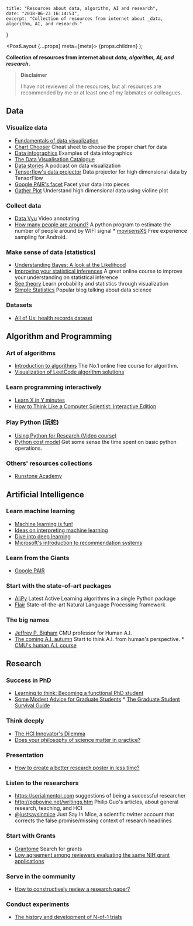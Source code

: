 
    title: "Resources about data, algorithm, AI and research",
    date: "2018-06-23 16:14:53",
    excerpt: "Collection of resources from internet about _data, algorithm, AI, and research."
}

  <PostLayout {...props} meta={meta}>
    {props.children}
  </PostLayout>
);

**Collection of resources from internet about _data, algorithm, AI, and research_.**

> **Disclaimer**
>
> I have not reviewed all the resources, but all resources are recommended by me or at least one of my labmates or colleagues.

## Data

### Visualize data

- [Fundamentals of data visualization](https://serialmentor.com/dataviz)
- [Chart Chooser](http://experception.net/Franconeri_ExperCeptionDotNet_ChartChooser.pdf) Cheat sheet to choose the proper chart for data
- [Data infographics](https://www.ahrq.gov/research/data/data-infographics/index.html) Examples of data infographics
- [The Data Visualisation Catalogue](https://datavizcatalogue.com/index.html)
- [Data stories](http://datastori.es/) A podcast on data visualization
- [Tensorflow's data projector](http://projector.tensorflow.org/) Data projector for high dimensional data by TensorFlow
- [Google PAIR's facet](https://pair-code.github.io/facets/) Facet your data into pieces
- [Gather Plot](http://www.gatherplot.org/) Understand high dimensional data using violine plot

### Collect data

- [Data Vyu](http://www.datavyu.org/) Video annotating
- [How many people are around?](https://github.com/schollz/howmanypeoplearearound) A python program to estimate the number of people around by WIFI signal \* [movisensXS](https://xs.movisens.com/) Free experience sampling for Android.

### Make sense of data (statistics)

- [Understanding Bayes: A look at the Likelihood](https://alexanderetz.com/2015/04/15/understanding-bayes-a-look-at-the-likelihood/)
- [Improving your statistical inferences](https://www.coursera.org/learn/statistical-inferences/) A great online course to improve your understanding on statistical inference
- [See theory](https://seeing-theory.brown.edu/) Learn probability and statistics through visualization
- [Simple Statistics](https://simplystatistics.org/) Popular blog talking about data science

### Datasets

- [All of Us: health records dataset](https://www.researchallofus.org/)

## Algorithm and Programming

### Art of algorithms

- [Introduction to algorithms](https://ocw.mit.edu/courses/electrical-engineering-and-computer-science/6-006-introduction-to-algorithms-fall-2011/index.htm) The No.1 online free course for algorithm.
- [Visualization of LeetCode algorithm solutions](https://github.com/MisterBooo/LeetCodeAnimation)

### Learn programming interactively

- [Learn X in Y minutes](https://learnxinyminutes.com/)
- [How to Think Like a Computer Scientist: Interactive Edition](https://runestone.academy/runestone/static/thinkcspy/index.html)

### Play Python (玩蛇)

- [Using Python for Research (Video course)](https://www.hsph.harvard.edu/onnela-lab/learning/)
- [Python cost model](https://ocw.mit.edu/courses/electrical-engineering-and-computer-science/6-006-introduction-to-algorithms-fall-2011/readings/python-cost-model/) Get some sense the time spent on basic python operations.

### Others' resources collections

- [Runstone Academy](https://runestone.academy)

## Artificial Intelligence

### Learn machine learning

- [Machine learning is fun!](https://www.machinelearningisfun.com/)
- [Ideas on interpreting machine learning](https://www.oreilly.com/ideas/ideas-on-interpreting-machine-learning)
- [Dive into deep learning](https://d2l.ai)
- [Microsoft's introduction to recommendation systems](https://github.com/Microsoft/Recommenders)

### Learn from the Giants

- [Google PAIR](https://ai.google/research/teams/brain/pair)

### Start with the state-of-art packages

- [AliPy](https://github.com/NUAA-AL/ALiPy) Latest Active Learning algorithms in a single Python package
- [Flair](https://github.com/zalandoresearch/flair) State-of-the-art Natural Language Processing framework

### The big names

- [Jeffrey P. Bigham](http://jeffreybigham.com) CMU professor for Human A.I.
- [The coming A.I. autumn](http://jeffreybigham.com/blog/2019/the-coming-ai-autumnn.html) Start to think A.I. from human's perspective. \* [CMU's human A.I. course](http://www.humanaiclass.org/)

## Research

### Success in PhD

- [Learning to think: Becoming a functional PhD student](https://medium.com/@OAlannah/learning-to-think-becoming-a-functional-phd-student-7706f33cf22e)
- [Some Modest Advice for Graduate Students](https://stearnslab.yale.edu/some-modest-advice-graduate-students) \* [The Graduate Student Survival Guide](http://gradresources.org/the-graduate-student-survival-guide/)

### Think deeply

- [The HCI Innovator's Dilemma](http://interactions.acm.org/archive/view/november-december-2018/the-hci-innovators-dilemma)
- [Does your philosophy of science matter in practice?](http://daniellakens.blogspot.com/2019/01/does-your-philosophy-of-science-matter.html)

### Presentation

- [How to create a better research poster in less time?](https://www.youtube.com/watch?time_continue=292&v=1RwJbhkCA58)

### Listen to the researchers

- https://serialmentor.com suggestions of being a successful researcher
- http://pgbovine.net/writings.htm Philip Guo's articles, about general research, teaching, and HCI
- [@justsaysinmice](https://twitter.com/justsaysinmice) Just Say In Mice, a scientific twitter account that corrects the false promise/missing context of research headlines

### Start with Grants

- [Grantome](http://grantome.com/) Search for grants
- [Low agreement among reviewers evaluating the same NIH grant applications](https://www.pnas.org/content/115/12/2952)

### Serve in the community

- [How to constructively review a research paper?](https://freedom-to-tinker.com/2018/05/15/how-to-constructively-review-a-research-paper/)

### Conduct experiments

- [The history and development of N-of-1 trials](http://jameslindlibrary.org/wp-data/uploads/2017/02/J-R-Soc-Med-2017-08-Mirza-330-340.pdf)
